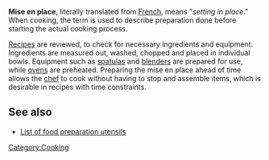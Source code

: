 '''Mise en place''', literally translated from [[French]], means "''setting in place''."  When cooking, the term is used to describe preparation done before starting the actual cooking process.

[[Recipes]] are reviewed, to check for necessary ingredients and equipment.  Ingredients are measured out, washed, chopped and placed in individual bowls.  Equipment such as [[spatula|spatulas]] and [[blender (device)|blenders]] are prepared for use, while [[ovens]] are preheated.  Preparing the mise en place ahead of time allows the [[chef]] to cook without having to stop and assemble items, which is desirable in recipes with time constraints.

==See also==
*[[List of food preparation utensils]]

[[Category:Cooking]]

{{Food-stub}}
